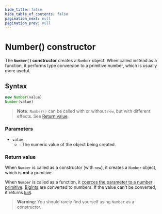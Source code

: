 ```yaml
---
hide_title: false
hide_table_of_contents: false
pagination_next: null
pagination_prev: null
---
```

# Number() constructor

The **`Number()` constructor** creates a `Number` object. When called instead as a function, it performs type conversion to a primitive number, which is usually more useful.

## Syntax

```js
new Number(value)
Number(value)
```

> **Note:** `Number()` can be called with or without `new`, but with different effects. See [Return value](#return_value).

### Parameters

- `value`
  - : The numeric value of the object being created.

### Return value

When `Number` is called as a constructor (with `new`), it creates a `Number` object, which is **not** a primitive.

When `Number` is called as a function, it [coerces the parameter to a number primitive](https://developer.mozilla.org/docs/Web/JavaScript/Reference/Global_Objects/Number#number_coercion). [BigInts](https://developer.mozilla.org/docs/Web/JavaScript/Reference/Global_Objects/BigInt) are converted to numbers. If the value can't be converted, it returns [`NaN`](../../globals/NaN.mdx).

> **Warning:** You should rarely find yourself using `Number` as a constructor.
